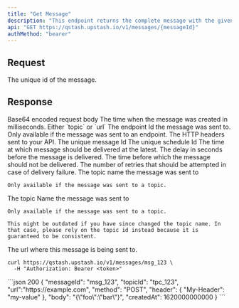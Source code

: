 ```yaml
---
title: "Get Message"
description: "This endpoint returns the complete message with the given ID."
api: "GET https://qstash.upstash.io/v1/messages/{messageId}"
authMethod: "bearer"
---
```


## Request

<ParamField path="messageId" type="string" required>
  The unique id of the message.
</ParamField>

## Response

<ResponseField name="body" type="string">
  Base64 encoded request body
</ResponseField>

<ResponseField name="createdAt" type="int" required>
  The time when the message was created in milliseconds.
</ResponseField>

<ResponseField name="destinationType" type="string" required>
  Either `topic` or `url`
</ResponseField>

<ResponseField name="endpointId" type="string">
  The endpoint Id the message was sent to. Only available if the message was
  sent to an endpoint.
</ResponseField>

<ResponseField name="header" type="Record<string, string>">
  The HTTP headers sent to your API.
</ResponseField>

<ResponseField name="messageId" type="string">
  The unique message Id
</ResponseField>

<ResponseField name="scheduleId" type="string">
  The unique schedule Id
</ResponseField>

<ResponseField name="settings" type="Settings">
  <Expandable title="Settings">
    <ResponseField name="deadline" type="int">
      The time at which message should be delivered at the latest.
    </ResponseField>
    <ResponseField name="delay" type="int">
      The delay in seconds before the message is delivered.
    </ResponseField>
    <ResponseField name="notBefore" type="int">
      The time before which the message should not be delivered.
    </ResponseField>
    <ResponseField name="retries" type="int">
      The number of retries that should be attempted in case of delivery
      failure.
    </ResponseField>
  </Expandable>
</ResponseField>

<ResponseField name="topicName" type="string" >
    The topic name the message was sent to

    Only available if the message was sent to a topic.

</ResponseField>
<ResponseField name="topicName" type="string" >
    The topic Name the message was sent to

    Only available if the message was sent to a topic.

    This might be outdated if you have since changed the topic name. In that case, please rely on the topic id instead because it is guaranteed to be consistent.

</ResponseField>

<ResponseField name="url" type="string">
  The url where this message is being sent to.
</ResponseField>

<RequestExample>

```shell curl
curl https://qstash.upstash.io/v1/messages/msg_123 \
  -H "Authorization: Bearer <token>"
```

</RequestExample>

<ResponseExample>
```json 200
{
  "messageId": "msg_123",
  "topicId": "tpc_123",
  "url":"https://example.com",
  "method": "POST",
  "header": {
    "My-Header": "my-value"
  },
  "body": "{\"foo\":\"bar\"}",
  "createdAt": 1620000000000
}
```
</ResponseExample>
